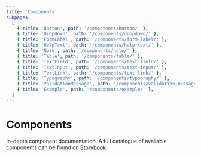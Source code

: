 ```yaml
---
title: 'Components'
subpages:
  [
    { title: 'Button', path: '/components/button/' },
    { title: 'Dropdown', path: '/components/dropdown/' },
    { title: 'FormLabel', path: '/components/form-label/' },
    { title: 'HelpText', path: '/components/help-text/' },
    { title: 'Note', path: '/components/note/' },
    { title: 'Table', path: '/components/table/' },
    { title: 'TextField', path: '/components/text-field/' },
    { title: 'TextInput', path: '/components/text-input/' },
    { title: 'TextLink', path: '/components/text-link/' },
    { title: 'Typography', path: '/components/typography/' },
    { title: 'ValidationMessage', path: '/components/validation-message/' },
    { title: 'Example', path: '/components/example/' },
  ]
---
```



# Components

In-depth component documentation. A full catalogue of available components can be found on [Storybook](https://f36-storybook.contentful.com/).

